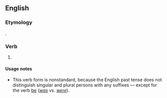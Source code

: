==English==

===Etymology===
{{suffix|might|eth|lang=en}}.

===Verb===
{{head|en|verb form|cat2=simple verb past forms|cat3=third-person singular forms}}

# {{context|archaic|nonstandard|lang=en}} {{form of|third-person singular simple past|may|lang=en}}

====Usage notes====
* This verb form is nonstandard, because the English past tense does not distinguish singular and plural persons with any suffixes &mdash; except for the verb [[be]] (''[[was]]'' vs. ''[[were]]'').